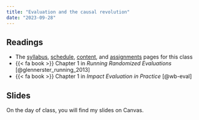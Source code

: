 ```yaml
---
title: "Evaluation and the causal revolution"
date: "2023-09-28"
---
```


## Readings

- The [syllabus](/syllabus.qmd), [schedule](/schedule.qmd), [content](/content/index.qmd), and [assignments](/assignment/index.qmd) pages for this class
- {{< fa book >}} Chapter 1 in *Running Randomized Evaluations* [@glennerster_running_2013]
- {{< fa book >}} Chapter 1 in *Impact Evaluation in Practice* [@wb-eval]

## Slides

On the day of class, you will find my slides on Canvas. 
